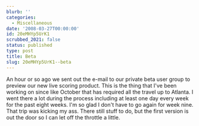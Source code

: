 ```yaml
---
blurb: ''
categories:
  - Miscellaneous
date: '2008-03-27T00:00:00'
id: 20eMHYp5UrK1
scrubbed_2021: false
status: published
type: post
title: Beta
slug: 20eMHYp5UrK1--beta
---
```


An hour or so ago we sent out the e-mail to our private beta user
group to preview our new live scoring product. This is the thing
that I've been working on since like October that has required all
the travel up to Atlanta. I went there a lot during the process
including at least one day every week for the past eight weeks. I'm
so glad I don't have to go again for week nine. That trip was
kicking my ass. There still stuff to do, but the first version is
out the door so I can let off the throttle a little.
